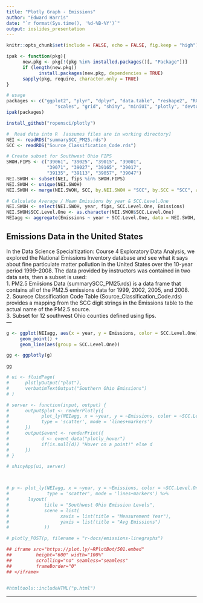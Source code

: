 ```yaml
---
title: "Plotly Graph - Emissions"
author: "Edward Harris"
date: "`r format(Sys.time(), '%d-%B-%Y')`"
output: ioslides_presentation
---
```


```r
knitr::opts_chunk$set(include = FALSE, echo = FALSE, fig.keep = "high")
```

```r
ipak <- function(pkg){
      new.pkg <- pkg[!(pkg %in% installed.packages()[, "Package"])]
      if (length(new.pkg)) 
            install.packages(new.pkg, dependencies = TRUE)
      sapply(pkg, require, character.only = TRUE)
}

# usage
packages <- c("ggplot2", "plyr", "dplyr", "data.table", "reshape2", "RColorBrewer", 
                  "scales", "grid", "shiny", "miniUI", "plotly", "devtools", "htmltools")
ipak(packages)

install_github("ropensci/plotly")
```

```r
#  Read data into R  [assumes files are in working directory]
NEI <- readRDS("summarySCC_PM25.rds")
SCC <- readRDS("Source_Classification_Code.rds")

# Create subset for Southwest Ohio FIPS
SWOH.FIPS <- c("39061", "39025", "39015", "39001",
               "39071", "39027", "39165", "39017",
               "39135", "39113", "39057", "39047")
NEI.SWOH <- subset(NEI, fips %in% SWOH.FIPS)
NEI.SWOH <- unique(NEI.SWOH)
NEI.SWOH <- merge(NEI.SWOH, SCC, by.NEI.SWOH = "SCC", by.SCC = "SCC", all.NEI.SWOH = TRUE)
```

```r
# Calculate Average / Mean Emissions by year & SCC.Level.One
NEI.SWOH <- select(NEI.SWOH, year, fips, SCC.Level.One, Emissions)
NEI.SWOH$SCC.Level.One <- as.character(NEI.SWOH$SCC.Level.One)
NEIagg <- aggregate(Emissions ~ year + SCC.Level.One, data = NEI.SWOH, FUN = mean)
```

## Emissions Data in the United States
In the Data Science Specialtization: Course 4 Exploratory Data Analysis, we explored the National Emissions Inventory database and see what it says about fine particulate matter pollution in the United States over the 10-year period 1999–2008.  The data provided by instructors was contained in two data sets, then a subset is used:  
1. PM2.5 Emiisions Data (summarySCC_PM25.rds) is a data frame that contains all of the PM2.5 emissions data for 1999, 2002, 2005, and 2008.    
2. Sourece Classification Code Table (Source_Classification_Code.rds) provides a mapping from the SCC digit strings in the Emissions table to the actual name of the PM2.5 source.   
3. Subset for 12 southwest Ohio counties defined using fips.    
---

```r
g <- ggplot(NEIagg, aes(x = year, y = Emissions, color = SCC.Level.One)) +
     geom_point() +
     geom_line(aes(group = SCC.Level.One))

gg <- ggplotly(g)

gg

# ui <- fluidPage(
#      plotlyOutput("plot"),
#      verbatimTextOutput("Southern Ohio Emissions")
# )

# server <- function(input, output) {
#      output$plot <- renderPlotly({
#            plot_ly(NEIagg, x = ~year, y = ~Emissions, color = ~SCC.Level.One,
#            type = 'scatter', mode = 'lines+markers')
#      })
#      output$event <- renderPrint({
#            d <- event_data("plotly_hover")
#            if(is.null(d)) "Hover on a point!" else d
#      })
# }

# shinyApp(ui, server)



# p <- plot_ly(NEIagg, x = ~year, y = ~Emissions, color = ~SCC.Level.One,
#              type = 'scatter', mode = 'lines+markers') %>%
#       layout(
#             title = "Southwest Ohio Emission Levels",
#             scene = list(
#                   xaxis = list(title = "Measurement Year"),
#                   yaxis = list(title = "Avg Emissions")
#             ))

# plotly_POST(p, filename = "r-docs/emissions-linegraphs")

## iframe src="https://plot.ly/~RPlotBot/501.embed"
##         height="600" width="100%"
##         scrolling="no" seamless="seamless"
##         frameBorder="0"
## </iframe>


#htmltools::includeHTML("p.html")

```
---





